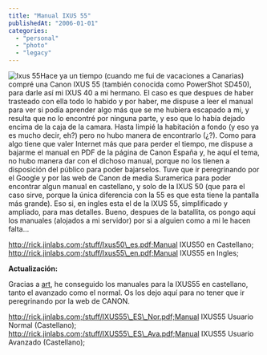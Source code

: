 ```yaml
---
title: "Manual IXUS 55"
publishedAt: "2006-01-01"
categories: 
  - "personal"
  - "photo"
  - "legacy"
---
```


![Ixus 55](http://rick.jinlabs.com/stuff/ixus55vert.jpg)Hace ya un tiempo (cuando me fui de vacaciones a Canarias) compré una Canon IXUS 55 (también conocida como PowerShot SD450), para darle así mi IXUS 40 a mi hermano. El caso es que despues de haber trasteado con ella todo lo habido y por haber, me dispuse a leer el manual para ver si podía aprender algo más que se me hubiera escapado a mi, y resulta que no lo encontré por ninguna parte, y eso que lo había dejado encima de la caja de la camara. Hasta limpié la habitación a fondo (y eso ya es mucho decir, eh?) pero no hubo manera de encontrarlo (¿?). Como para algo tiene que valer Internet más que para perder el tiempo, me dispuse a bajarme el manual en PDF de la página de Canon España y, he aquí el tema, no hubo manera dar con el dichoso manual, porque no los tienen a disposición del público para poder bajarselos. Tuve que ir peregrinando por el Google y por las web de Canon de media Suramerica para poder encontrar algun manual en castellano, y solo de la IXUS 50 (que para el caso sirve, porque la única diferencia con la 55 es que esta tiene la pantalla más grande). Eso si, en ingles esta el de la IXUS 55, simplificado y ampliado, para mas detalles. Bueno, despues de la batallita, os pongo aqui los manuales (alojados a mi servidor) por si a alguien como a mi le hacen falta...

http://rick.jinlabs.com;/stuff/Ixus50\_es.pdf;Manual IXUS50 en Castellano; http://rick.jinlabs.com;/stuff/Ixus55\_en.pdf;Manual IXUS55 en Ingles;

**Actualización:**

Gracias a [art](http://rick.jinlabs.com/archivos/2006/01/02/ixus-55-manual-y-demas/?preview=true#comment-2348), he conseguido los manuales para la IXUS55 en castellano, tanto el avanzado como el normal. Os los dejo aquí para no tener que ir peregrinando por la web de CANON.

http://rick.jinlabs.com;/stuff/IXUS55\_ES\_Nor.pdf;Manual IXUS55 Usuario Normal (Castellano); http://rick.jinlabs.com;/stuff/IXUS55\_ES\_Ava.pdf;Manual IXUS55 Usuario Avanzado (Castellano);

<script type="text/javascript"><!-- google_ad_client = "pub-5250756505638113"; google_ad_width = 468; google_ad_height = 60; google_ad_format = "468x60_as"; google_ad_type = "text_image"; google_ad_channel = ""; google_ui_features = "rc:0"; //--></script>

<script type="text/javascript" src="http://pagead2.googlesyndication.com/pagead/show_ads.js"></script>
